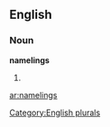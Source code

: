 ==English==

===Noun===
'''namelings'''

# {{plural of|[[nameling]]}}

[[Category:English plurals]]

[[ar:namelings]]
